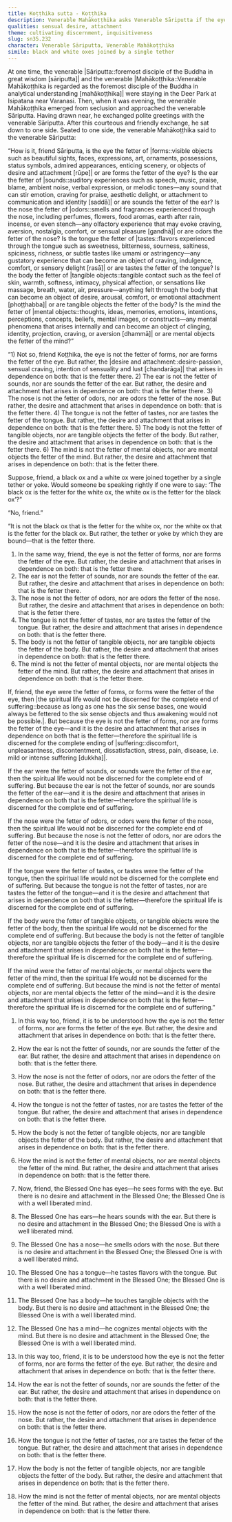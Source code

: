 ```yaml
---
title: Koṭṭhika sutta - Koṭṭhika
description: Venerable Mahākoṭṭhika asks Venerable Sāriputta if the eye is the fetter of forms or if forms are the fetter of the eye. Venerable Sāriputta explains that it is the desire and attachment that arises in dependence on both that is the fetter.
qualities: sensual desire, attachment
theme: cultivating discernment, inquisitiveness
slug: sn35.232
character: Venerable Sāriputta, Venerable Mahākoṭṭhika
simile: black and white oxes joined by a single tether
---
```


At one time, the venerable |Sāriputta::foremost disciple of the Buddha in great wisdom [sāriputta]| and the venerable |Mahākoṭṭhika::Venerable Mahākoṭṭhika is regarded as the foremost disciple of the Buddha in analytical understanding [mahākoṭṭhika]| were staying in the Deer Park at Isipatana near Varanasi. Then, when it was evening, the venerable Mahākoṭṭhika emerged from seclusion and approached the venerable Sāriputta. Having drawn near, he exchanged polite greetings with the venerable Sāriputta. After this courteous and friendly exchange, he sat down to one side. Seated to one side, the venerable Mahākoṭṭhika said to the venerable Sāriputta:

“How is it, friend Sāriputta, is the eye the fetter of |forms::visible objects such as beautiful sights, faces, expressions, art, ornaments, possessions, status symbols, admired appearances, enticing scenery, or objects of desire and attachment [rūpe]| or are forms the fetter of the eye? Is the ear the fetter of |sounds::auditory experiences such as speech, music, praise, blame, ambient noise, verbal expression, or melodic tones—any sound that can stir emotion, craving for praise, aesthetic delight, or attachment to communication and identity [saddā]| or are sounds the fetter of the ear? Is the nose the fetter of |odors::smells and fragrances experienced through the nose, including perfumes, flowers, food aromas, earth after rain, incense, or even stench—any olfactory experience that may evoke craving, aversion, nostalgia, comfort, or sensual pleasure [gandhā]| or are odors the fetter of the nose? Is the tongue the fetter of |tastes::flavors experienced through the tongue such as sweetness, bitterness, sourness, saltiness, spiciness, richness, or subtle tastes like umami or astringency—any gustatory experience that can become an object of craving, indulgence, comfort, or sensory delight [rasā]| or are tastes the fetter of the tongue? Is the body the fetter of |tangible objects::tangible contact such as the feel of skin, warmth, softness, intimacy, physical affection, or sensations like massage, breath, water, air, pressure—anything felt through the body that can become an object of desire, arousal, comfort, or emotional attachment [phoṭṭhabba]| or are tangible objects the fetter of the body? Is the mind the fetter of |mental objects::thoughts, ideas, memories, emotions, intentions, perceptions, concepts, beliefs, mental images, or constructs—any mental phenomena that arises internally and can become an object of clinging, identity, projection, craving, or aversion [dhammā]| or are mental objects the fetter of the mind?”

“1) Not so, friend Koṭṭhika, the eye is not the fetter of forms, nor are forms the fetter of the eye. But rather, the |desire and attachment::desire-passion, sensual craving, intention of sensuality and lust [chandarāga]| that arises in dependence on both: that is the fetter there.
2) The ear is not the fetter of sounds, nor are sounds the fetter of the ear. But rather, the desire and attachment that arises in dependence on both: that is the fetter there.
3) The nose is not the fetter of odors, nor are odors the fetter of the nose. But rather, the desire and attachment that arises in dependence on both: that is the fetter there.
4) The tongue is not the fetter of tastes, nor are tastes the fetter of the tongue. But rather, the desire and attachment that arises in dependence on both: that is the fetter there.
5) The body is not the fetter of tangible objects, nor are tangible objects the fetter of the body. But rather, the desire and attachment that arises in dependence on both: that is the fetter there.
6) The mind is not the fetter of mental objects, nor are mental objects the fetter of the mind. But rather, the desire and attachment that arises in dependence on both: that is the fetter there.

Suppose, friend, a black ox and a white ox were joined together by a single tether or yoke. Would someone be speaking rightly if one were to say: ‘The black ox is the fetter for the white ox, the white ox is the fetter for the black ox’?”

“No, friend.”

“It is not the black ox that is the fetter for the white ox, nor the white ox that is the fetter for the black ox. But rather, the tether or yoke by which they are bound—that is the fetter there.

1) In the same way, friend, the eye is not the fetter of forms, nor are forms the fetter of the eye. But rather, the desire and attachment that arises in dependence on both: that is the fetter there.
2) The ear is not the fetter of sounds, nor are sounds the fetter of the ear. But rather, the desire and attachment that arises in dependence on both: that is the fetter there.
3) The nose is not the fetter of odors, nor are odors the fetter of the nose. But rather, the desire and attachment that arises in dependence on both: that is the fetter there.
4) The tongue is not the fetter of tastes, nor are tastes the fetter of the tongue. But rather, the desire and attachment that arises in dependence on both: that is the fetter there.
5) The body is not the fetter of tangible objects, nor are tangible objects the fetter of the body. But rather, the desire and attachment that arises in dependence on both: that is the fetter there.
6) The mind is not the fetter of mental objects, nor are mental objects the fetter of the mind. But rather, the desire and attachment that arises in dependence on both: that is the fetter there.

If, friend, the eye were the fetter of forms, or forms were the fetter of the eye, then |the spiritual life would not be discerned for the complete end of suffering::because as long as one has the six sense bases, one would always be fettered to the six sense objects and thus awakening would not be possible.|. But because the eye is not the fetter of forms, nor are forms the fetter of the eye—and it is the desire and attachment that arises in dependence on both that is the fetter—therefore the spiritual life is discerned for the complete ending of |suffering::discomfort, unpleasantness, discontentment, dissatisfaction, stress, pain, disease, i.e. mild or intense suffering [dukkha]|.

If the ear were the fetter of sounds, or sounds were the fetter of the ear, then the spiritual life would not be discerned for the complete end of suffering. But because the ear is not the fetter of sounds, nor are sounds the fetter of the ear—and it is the desire and attachment that arises in dependence on both that is the fetter—therefore the spiritual life is discerned for the complete end of suffering.

If the nose were the fetter of odors, or odors were the fetter of the nose, then the spiritual life would not be discerned for the complete end of suffering. But because the nose is not the fetter of odors, nor are odors the fetter of the nose—and it is the desire and attachment that arises in dependence on both that is the fetter—therefore the spiritual life is discerned for the complete end of suffering.

If the tongue were the fetter of tastes, or tastes were the fetter of the tongue, then the spiritual life would not be discerned for the complete end of suffering. But because the tongue is not the fetter of tastes, nor are tastes the fetter of the tongue—and it is the desire and attachment that arises in dependence on both that is the fetter—therefore the spiritual life is discerned for the complete end of suffering.

If the body were the fetter of tangible objects, or tangible objects were the fetter of the body, then the spiritual life would not be discerned for the complete end of suffering. But because the body is not the fetter of tangible objects, nor are tangible objects the fetter of the body—and it is the desire and attachment that arises in dependence on both that is the fetter—therefore the spiritual life is discerned for the complete end of suffering.

If the mind were the fetter of mental objects, or mental objects were the fetter of the mind, then the spiritual life would not be discerned for the complete end of suffering. But because the mind is not the fetter of mental objects, nor are mental objects the fetter of the mind—and it is the desire and attachment that arises in dependence on both that is the fetter—therefore the spiritual life is discerned for the complete end of suffering.”

1) In this way too, friend, it is to be understood how the eye is not the fetter of forms, nor are forms the fetter of the eye. But rather, the desire and attachment that arises in dependence on both: that is the fetter there.
2) How the ear is not the fetter of sounds, nor are sounds the fetter of the ear. But rather, the desire and attachment that arises in dependence on both: that is the fetter there.
3) How the nose is not the fetter of odors, nor are odors the fetter of the nose. But rather, the desire and attachment that arises in dependence on both: that is the fetter there.
4) How the tongue is not the fetter of tastes, nor are tastes the fetter of the tongue. But rather, the desire and attachment that arises in dependence on both: that is the fetter there.
5) How the body is not the fetter of tangible objects, nor are tangible objects the fetter of the body. But rather, the desire and attachment that arises in dependence on both: that is the fetter there.
6) How the mind is not the fetter of mental objects, nor are mental objects the fetter of the mind. But rather, the desire and attachment that arises in dependence on both: that is the fetter there.

1) Now, friend, the Blessed One has eyes—he sees forms with the eye. But there is no desire and attachment in the Blessed One; the Blessed One is with a well liberated mind.
2) The Blessed One has ears—he hears sounds with the ear. But there is no desire and attachment in the Blessed One; the Blessed One is with a well liberated mind.
3) The Blessed One has a nose—he smells odors with the nose. But there is no desire and attachment in the Blessed One; the Blessed One is with a well liberated mind.
4) The Blessed One has a tongue—he tastes flavors with the tongue. But there is no desire and attachment in the Blessed One; the Blessed One is with a well liberated mind.
5) The Blessed One has a body—he touches tangible objects with the body. But there is no desire and attachment in the Blessed One; the Blessed One is with a well liberated mind.
6) The Blessed One has a mind—he cognizes mental objects with the mind. But there is no desire and attachment in the Blessed One; the Blessed One is with a well liberated mind.

1) In this way too, friend, it is to be understood how the eye is not the fetter of forms, nor are forms the fetter of the eye. But rather, the desire and attachment that arises in dependence on both: that is the fetter there.
2) How the ear is not the fetter of sounds, nor are sounds the fetter of the ear. But rather, the desire and attachment that arises in dependence on both: that is the fetter there.
3) How the nose is not the fetter of odors, nor are odors the fetter of the nose. But rather, the desire and attachment that arises in dependence on both: that is the fetter there.
4) How the tongue is not the fetter of tastes, nor are tastes the fetter of the tongue. But rather, the desire and attachment that arises in dependence on both: that is the fetter there.
5) How the body is not the fetter of tangible objects, nor are tangible objects the fetter of the body. But rather, the desire and attachment that arises in dependence on both: that is the fetter there.
6) How the mind is not the fetter of mental objects, nor are mental objects the fetter of the mind. But rather, the desire and attachment that arises in dependence on both: that is the fetter there.